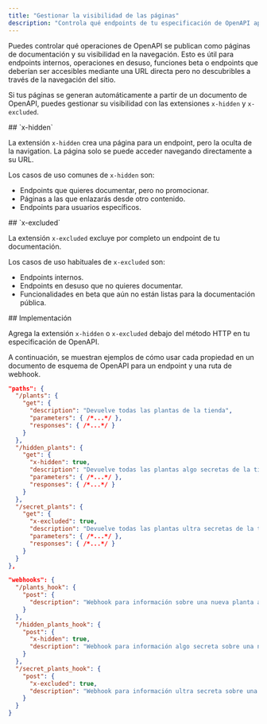 ```yaml
---
title: "Gestionar la visibilidad de las páginas"
description: "Controla qué endpoints de tu especificación de OpenAPI aparecen en la navegación de tu documentación"
---
```


Puedes controlar qué operaciones de OpenAPI se publican como páginas de documentación y su visibilidad en la navegación. Esto es útil para endpoints internos, operaciones en desuso, funciones beta o endpoints que deberían ser accesibles mediante una URL directa pero no descubribles a través de la navegación del sitio.

Si tus páginas se generan automáticamente a partir de un documento de OpenAPI, puedes gestionar su visibilidad con las extensiones `x-hidden` y `x-excluded`.



<div id="x-hidden">
  ## `x-hidden`
</div>

La extensión `x-hidden` crea una página para un endpoint, pero la oculta de la navigation. La página solo se puede acceder navegando directamente a su URL.

Los casos de uso comunes de `x-hidden` son:

- Endpoints que quieres documentar, pero no promocionar.
- Páginas a las que enlazarás desde otro contenido.
- Endpoints para usuarios específicos.



<div id="x-excluded">
  ## `x-excluded`
</div>

La extensión `x-excluded` excluye por completo un endpoint de tu documentación.

Los casos de uso habituales de `x-excluded` son:

- Endpoints internos.
- Endpoints en desuso que no quieres documentar.
- Funcionalidades en beta que aún no están listas para la documentación pública.



<div id="implementation">
  ## Implementación
</div>

Agrega la extensión `x-hidden` o `x-excluded` debajo del método HTTP en tu especificación de OpenAPI.

A continuación, se muestran ejemplos de cómo usar cada propiedad en un documento de esquema de OpenAPI para un endpoint y una ruta de webhook.

```json {11, 19}
"paths": {
  "/plants": {
    "get": {
      "description": "Devuelve todas las plantas de la tienda",
      "parameters": { /*...*/ },
      "responses": { /*...*/ }
    }
  },
  "/hidden_plants": {
    "get": {
      "x-hidden": true,
      "description": "Devuelve todas las plantas algo secretas de la tienda",
      "parameters": { /*...*/ },
      "responses": { /*...*/ }
    }
  },
  "/secret_plants": {
    "get": {
      "x-excluded": true,
      "description": "Devuelve todas las plantas ultra secretas de la tienda (¡no publiques este endpoint!)",
      "parameters": { /*...*/ },
      "responses": { /*...*/ }
    }
  }
},
```

```json {9, 15}
"webhooks": {
  "/plants_hook": {
    "post": {
      "description": "Webhook para información sobre una nueva planta agregada a la tienda",
    }
  },
  "/hidden_plants_hook": {
    "post": {
      "x-hidden": true,
      "description": "Webhook para información algo secreta sobre una nueva planta agregada a la tienda"
    }
  },
  "/secret_plants_hook": {
    "post": {
      "x-excluded": true,
      "description": "Webhook para información ultra secreta sobre una nueva planta agregada a la tienda (¡no publiques este endpoint!)"
    }
  }
}
```
